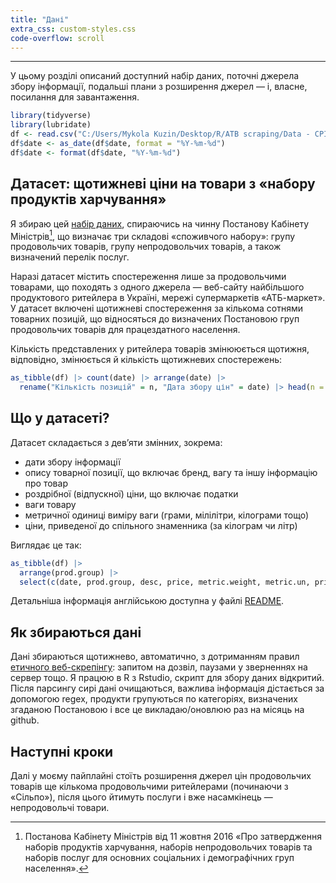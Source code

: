 ```yaml
---
title: "Дані"
extra_css: custom-styles.css
code-overflow: scroll
---
```


------------------------------------------------------------------------

У цьому розділі описаний доступний набір даних, поточні джерела збору інформації, подальші плани з розширення джерел --- і, власне, посилання для завантаження.

```r
library(tidyverse)
library(lubridate)
df <- read.csv("C:/Users/Mykola Kuzin/Desktop/R/ATB scraping/Data - CPI/tidy data/2023.09.07-2023.10.12 tidy data 2023-11-03.csv")
df$date <- as_date(df$date, format = "%Y-%m-%d")
df$date <- format(df$date, "%Y-%m-%d")
```

## Датасет: щотижневі ціни на товари з «набору продуктів харчування»

Я збираю цей [набір даних](https://github.com/myku3in/ua-market-basket/blob/main/ua-foodset-prices-Sep-Oct-2023.csv.csv), спираючись на чинну Постанову Кабінету Міністрів[^1], що визначає три складові «споживчого набору»: групу продовольчих товарів, групу непродовольчих товарів, а також визначений перелік послуг.

[^1]: Постанова Кабінету Міністрів від 11 жовтня 2016 «Про затвердження наборів продуктів харчування, наборів непродовольчих товарів та наборів послуг для основних соціальних і демографічних груп населення».

Наразі датасет містить спостереження лише за продовольчими товарами, що походять з одного джерела --- веб-сайту найбільшого продуктового ритейлера в Україні, мережі супермаркетів «АТБ-маркет». У датасет включені щотижневі спостереження за кількома сотнями товарних позицій, що відносяться до визначених Постановою груп продовольчих товарів для працездатного населення.

Кількість представлених у ритейлера товарів змінююється щотижня, відповідно, змінюється й кількість щотижневих спостережень:

```r

as_tibble(df) |> count(date) |> arrange(date) |> 
  rename("Кількість позицій" = n, "Дата збору цін" = date) |> head(n = 5)
```

## Що у датасеті?

Датасет складається з дев'яти змінних, зокрема:

-   дати збору інформації
-   опису товарної позиції, що включає бренд, вагу та іншу інформацію про товар
-   роздрібної (відпускної) ціни, що включає податки
-   ваги товару
-   метричної одиниці виміру ваги (грами, мілілітри, кілограми тощо)
-   ціни, приведеної до спільного знаменника (за кілограм чи літр)

Виглядає це так:

```r

as_tibble(df) |> 
  arrange(prod.group) |> 
  select(c(date, prod.group, desc, price, metric.weight, metric.un, price.per.m.u)) |> head(n = 5)

```

Детальніша інформація англійською доступна у файлі [README](https://github.com/myku3in/ua-market-basket/blob/main/README.md).

## Як збираються дані

Дані збираються щотижнево, автоматично, з дотриманням правил [етичного веб-скрепінгу](https://cran.r-project.org/web/packages/polite/index.html): запитом на дозвіл, паузами у зверненнях на сервер тощо. Я працюю в R з Rstudio, скрипт для збору даних відкритий. Після парсингу сирі дані очищаються, важлива інформація дістається за допомогою regex, продукти групуються по категоріях, визначених згаданою Постановою і все це викладаю/оновлюю раз на місяць на github.

## Наступні кроки

Далі у моєму пайплайні стоїть розширення джерел цін продовольчих товарів ще кількома продовольчими ритейлерами (починаючи з «Сільпо»), після цього йтимуть послуги і вже насамкінець --- непродовольчі товари.
